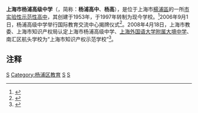 {{Infobox School
| name           = 上海市杨浦高级中学
| other_name     = {{lang|en|Yangpu Senior High School}}
| logo           = 
| image          = 
| motto          = 
| established    = 1953年
| floor area       = 121亩
| type           = 
| language       = [[普通话|普通话]]
| religion       = 
| affiliation    = 
| district       = 
| grades         = 3
| founder        = 
| president      = 
| principal      = 向玉青<ref name="2013领导">{{Cite web|url =http://www.ypgz.edu.sh.cn/ypgz/ypgz-010102/8686c2c2421258e70142599c47d058a3/detail.html|title =学校现任领导|author =陈丽娜|date =2013-11-15|publisher =杨浦高级中学信息中心|language =zh-cn|accessdate =2014-04-28|quote =|archive-date =2014-04-29|archive-url =https://web.archive.org/web/20140429151521/http://www.ypgz.edu.sh.cn/ypgz/ypgz-010102/8686c2c2421258e70142599c47d058a3/detail.html|dead-url =yes}}</ref>
| vice_principal = 殷春蕾
| assistant_principal =
| dean           = 
| college        = 
| house          = 
| su             = 
| sc             = 
| cs             = 
| cc             = 
| faculty        = 
| staff          = 167人
| students       = 1245人
| area           = 
| athletics      = 
| conference     = 
| tree           = 
| colors         = 
| mascot         = 
| magazine       = 
| free_label     = 
| free_text      = 
| free_label2    = 
| free_text2     = 
| free_label3    = 
| free_text3     = 
| free_label4    = 
| free_text4     = 
| free_label5    = 
| free_text5     = 
| address        = {{CHN}}[[上海市|上海市]][[杨浦区|杨浦区]][[四平路|四平路]]999号
|footnotes  = {{maplink|frame=yes|plain=yes|type=point|frame-lat=31.27907|frame-long=121.49606|zoom=14|coord={{coord|31.27907|121.49606}}}}
| website        = {{url|http://www.ypgz.edu.sh.cn/}}{{zh-cn}}
}}
'''上海市杨浦高级中学'''（{{lang-en|Yangpu Senior High School}}，简称：'''杨浦高中'''、'''杨高'''），是位于上海市[[楊浦區|楊浦區]]的一所[[上海市实验性示范性高中|市实验性示范性高中]]，其创建于1953年，于1997年转制为现今学校。<ref name="学校简介">{{Cite web|url =http://www.ypgz.edu.sh.cn/ypgz/ypgz-010101/if1025n52000000045/detail.html|title =杨浦高级中学简介|author =管理员|date =2011-12-17|publisher =杨浦高级中学信息中心|language =zh-cn|accessdate =2014-04-28|quote =|deadurl =yes|archiveurl =https://web.archive.org/web/20140429151512/http://www.ypgz.edu.sh.cn/ypgz/ypgz-010101/if1025n52000000045/detail.html|archivedate =2014-04-29}}</ref>2006年9月1日，杨浦高级中学举行国际教育交流中心揭牌仪式<ref>{{Cite book|title=上海教育年鉴 2006|last=上海市教育委员会编|first=|publisher=上海：[[上海教育出版社|上海教育出版社]]|year=2006.12|isbn=7-5444-0900-7|location=|pages=182}}</ref>。2008年4月18日，上海市教委、上海市知识产权局认定上海市杨浦高级中学、[[上海外国语大学附属大境中学|上海外国语大学附属大境中学]]、南汇区航头学校为“上海市知识产权示范学校”<ref>{{Cite book|title=上海科技年鉴 2008|last=《上海科技年鉴》编辑部编|first=|publisher=上海：[[上海科学普及出版社|上海科学普及出版社]]|year=2008.10|isbn=978-7-5427-4171-4|location=|pages=320}}</ref>。

==注释==
<references />


{{上海市实验性示范性高中}}

[[Category:上海中等教育|S]]
[[Category:杨浦区教育|Category:杨浦区教育]]
[[Category:1953年創建的教育機構|S]]
[[Category:1997年創建的教育機構|S]]